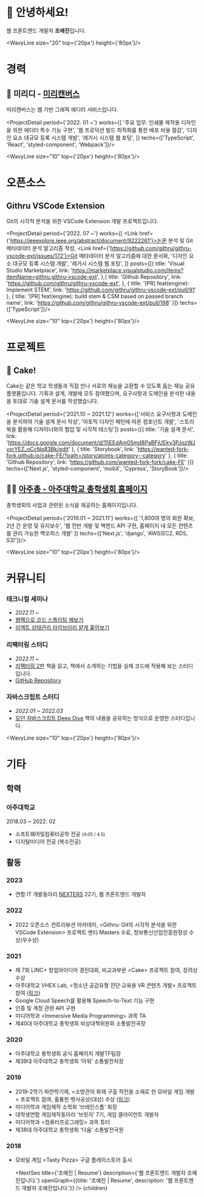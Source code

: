 
<div style={{paddingTop: '100px'}}/>

# 👋 안녕하세요!

웹 프론트엔드 개발자 **조예진**입니다.

<div style={{position: 'relative', height: '50px'}}>
    <ContactIconList/>
</div>

<WavyLine size="20" top={'20px'} height={'80px'}/>


# 경력

## 🐊 미리디 - [미리캔버스](https://www.miricanvas.com/)

미리캔버스는 웹 기반 그래픽 에디터 서비스입니다.

<ProjectDetail period={'2022. 01 ~'}
               works={[
                   '주요 업무: 인쇄물 제작용 디자인을 위한 에디터 특수 기능 구현',
                   '웹 프로덕션 빌드 최적화를 통한 배포 비용 절감',
                   '디자인 요소 대규모 등록 시스템 개발',
                   '레거시 시스템 웹 포팅',
               ]}
               techs={['TypeScript', 'React', 'styled-component', 'Webpack']}/>


<WavyLine size="10" top={'20px'} height={'80px'}/>

# 오픈소스

## Githru VSCode Extension

Git의 시각적 분석을 위한 VSCode Extension 개발 프로젝트입니다.

<ProjectDetail period={'2022. 07 ~'}
               works={[
                   <span><Link href={'https://ieeexplore.ieee.org/abstract/document/9222261'}>논문</Link> 분석 및 Git 메타데이터 분석 알고리즘 작성</span>,
                   <span><Link href={'https://github.com/githru/githru-vscode-ext/issues/172'}>Git 메타데이터 분석 알고리즘에 대한 문서화</Link></span>,
                   '디자인 요소 대규모 등록 시스템 개발',
                   '레거시 시스템 웹 포팅',
               ]}
               posts={[{
                 title: 'Visual Studio Marketplace',
                 link: 'https://marketplace.visualstudio.com/items?itemName=githru.githru-vscode-ext',
               },{
                 title: 'Github Repository',
                 link: 'https://github.com/githru/githru-vscode-ext',
               },
                   {
                   title: '[PR] feat(engine): Implement STEM',
                   link: 'https://github.com/githru/githru-vscode-ext/pull/91'
               }, {
                   title: '[PR] feat(engine): build stem & CSM based on passed branch name',
                   link: 'https://github.com/githru/githru-vscode-ext/pull/198'
               }]}
               techs={['TypeScript']}/>

<WavyLine size="10" top={'20px'} height={'80px'}/>

# 프로젝트

## 🍰 Cake!

Cake는 같은 학교 학생들과 직접 만나 서로의 재능을 교환할 수 있도록 돕는 재능 공유 플랫폼입니다. 기획과 설계, 개발에 모두 참여했으며, 요구사항과 도메인을 분석한 내용을 토대로 기술 설계 문서를 작성했습니다.

<ProjectDetail period={'2021.10 ~ 2021.12'}
               works={['서비스 요구사항과 도메인을 분석하여 기술 설계 문서 작성',
                   '아토믹 디자인 패턴에 따른 컴포넌트 개발',
                   '스토리북을 활용해 디자이너와의 협업 및 시각적 테스팅']}
               posts={[{
                   title: '기술 설계 문서',
                   link: 'https://docs.google.com/document/d/15EEdAm05md8PaBFjUEky3PJozWJyxrYEZ_oCcNg83Bk/edit'
               }, {
                   title: 'Storybook',
                   link: 'https://wanted-fork-fork.github.io/cake-FE/?path=/story/atoms-category--category'
               }, {
                   title: 'Github Repository',
                   link: 'https://github.com/wanted-fork-fork/cake-FE'
               }]}
               techs={['Next.js', 'styled-component', 'mobX', 'Cypress', 'StoryBook']}/>

<WavyLine size="5"/>

## 🧑‍🎓 [아주총 - 아주대학교 총학생회 홈페이지](https://ajouchong.com/)

총학생회의 사업과 관련된 소식을 제공하는 홈페이지입니다.

<ProjectDetail period={'2019.01 ~ 2021.11'}
               works={[
                   '1,800여 명의 회원 확보, 2년 간 운영 및 유지보수',
                   '웹 전반 개발 및 백엔드 API 구현, 홈페이지 내 모든 컨텐츠를 관리 가능한 백오피스 개발'
               ]}
               techs={['Next.js', 'django', 'AWS(EC2, RDS, S3)']}/>

<WavyLine size="10" top={'20px'} height={'80px'}/>

# **커뮤니티**

### **테크니컬 세미나**

- *2022.11 ~*
- [웹팩으로 코드 스플리팅 해보기](https://www.miricanvas.com/v/11n9rw7)
- [리액트 상태관리 라이브러리 얕게 훑어보기](https://www.miricanvas.com/v/11l7cwd)

### **리팩터링 스터디**

- *2022.11 ~*
- [리팩터링 2판](https://product.kyobobook.co.kr/detail/S000001810241) 책을 읽고, 책에서 소개하는 기법을 실제 코드에 적용해 보는 스터디입니다.
- [GitHub Repository](https://github.com/githru-study/book-refactoring)

### **자바스크립트 스터디**

- *2022.01 ~ 2022.03*
- [모던 자바스크립트 Deep Dive](https://www.aladin.co.kr/shop/wproduct.aspx?ItemId=251552545) 책의 내용을 공유하는 방식으로 운영한 스터디입니다.

<WavyLine size="10" top={'20px'} height={'80px'}/>

# 기타

## 학력

### 아주대학교

2018.03 ~ 2022. 02

- 소프트웨어및컴퓨터공학 전공 <small>(4.05 / 4.5)</small>
- 디지털미디어 전공 (복수전공)

<WavyLine size="4" />

## 활동

### 2023
- 연합 IT 개발동아리 [NEXTERS](https://teamnexters.com/about) 22기, 웹 프론트엔드 개발자

### 2022
- 2022 오픈소스 컨트리뷰션 아카데미, &#60;Githru: Git의 시각적 분석을 위한 VSCode Extension> 프로젝트 멘티 Masters 수료, 정보통신산업진흥원장상 수상(우수상)

### 2021
- 제 7회 LINC+ 창업아이디어 경진대회, 비교과부문 &#60;Cake> 프로젝트 참여, 장려상 수상
- 아주대학교 VHEX Lab, &#60;청소년 공감유형 진단·교육용 VR 콘텐츠 개발> 프로젝트 참여 ([링크](https://www.ajou.ac.kr/kr/ajou/news.do?mode=view&articleNo=111005&article.offset=0&articleLimit=12))
- Google Cloud Speech를 활용해 Speech-to-Text 기능 구현
- 인증 및 계정 관련 API 구현
- 미디어학과 &#60;Immersive Media Programming> 과목 TA
- 제40대 아주대학교 총학생회 비상대책위원회 소통발전국장

### 2020
- 아주대학교 총학생회 공식 홈페이지 개발TF팀장
- 제39대 아주대학교 총학생회 ‘아워’ 소통발전차장

### 2019
- 2019-2학기 파란학기제, &#60;소방관의 화재 구출 작전을 소재로 한 모바일 게임 개발> 프로젝트 참여, 훌륭한 뱃사공상(대상) 수상 ([링크](https://m.blog.naver.com/PostView.naver?isHttpsRedirect=true&blogId=greatajou&logNo=221833365858))
- 미디어학과 게임제작 소학회 ‘브레인스톰’ 회장
- 대학생연합 게임제작동아리 ‘브릿지’ 7기, 게임 클라이언트 개발자
- 미디어학과 &#60;컴퓨터프로그래밍> 과목 튜터
- 제38대 아주대학교 총학생회 ‘다움’ 소통발전국원

### 2018
- 모바일 게임 &#60;Tasty Pizza> 구글 플레이스토어 출시

    <NextSeo title={'조예진 | Resume'} description={'웹 프론트엔드 개발자 조예진입니다.'} openGraph={{title: '조예진 | Resume', description: '웹 프론트엔드 개발자 조예진입니다.'}} />
    {children}
</Article>
